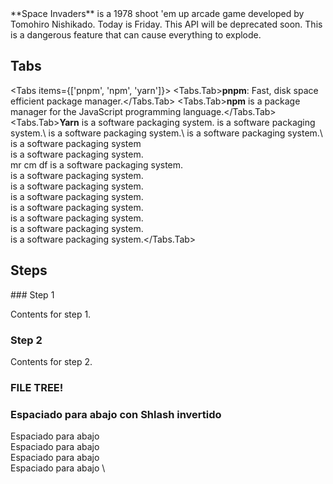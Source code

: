 

<Callout emoji="👾">
  **Space Invaders** is a 1978 shoot 'em up arcade game developed by Tomohiro
  Nishikado.
</Callout>

<Callout type="info" emoji="ℹ️">
  Today is Friday.
</Callout>

<Callout type="warning" emoji="⚠️">
  This API will be deprecated soon.
</Callout>

<Callout type="error" emoji="️🚫">
  This is a dangerous feature that can cause everything to explode.
</Callout>

## Tabs
<Tabs items={['pnpm', 'npm', 'yarn']}>
  <Tabs.Tab>**pnpm**: Fast, disk space efficient package manager.</Tabs.Tab>
  <Tabs.Tab>**npm** is a package manager for the JavaScript programming language.</Tabs.Tab>
  <Tabs.Tab>**Yarn** is a software packaging system.
  is a software packaging system.\  is a software packaging system.\  is a software packaging system.\   is a software packaging system\
  is a software packaging system.\
          mr      cm        df
  is a software packaging system.\
   is a software packaging system.\
  is a software packaging system.\
  is a software packaging system.\
   is a software packaging system.\
  is a software packaging system.\
  is a software packaging system.\
  is a software packaging system.</Tabs.Tab>
 
</Tabs>

## Steps

<Steps>
### Step 1
 
Contents for step 1.
 
### Step 2
 
Contents for step 2.
</Steps>

### FILE TREE! 

<FileTree>
  <FileTree.Folder name="pages" defaultOpen>
    <FileTree.File name="_meta.json" />
    <FileTree.File name="contact.md" />
    <FileTree.File name="index.mdx" />
    <FileTree.Folder name="about">
      <FileTree.File name="_meta.json" />
      <FileTree.File name="legal.md" />
      <FileTree.File name="index.mdx" />
    </FileTree.Folder>
  </FileTree.Folder>
</FileTree>

### Espaciado para abajo con Shlash invertido 
Espaciado para abajo \
Espaciado para abajo \
Espaciado para abajo \
Espaciado para abajo \
